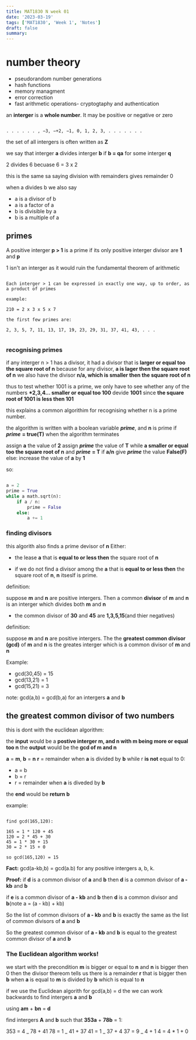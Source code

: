 ```yaml
---
title: MAT1830 N week 01
date: '2023-03-19'
tags: ['MAT1830', 'Week 1', 'Notes']
draft: false
summary:
---
```


# number theory

- pseudorandom number generations
- hash functions
- memory managment
- error correction
- fast arithmetic operations- cryptogtaphy and authentication

an **interger** is a **whole number**. It may be positive or negative or zero

```

. . . . . . , −3, −+2, −1, 0, 1, 2, 3, . . . . . . .

```

the set of all intergers is often written as **Z**

we say that interger **a** divides interger **b** if **b = qa** for some interger **q**

2 divides 6 becuase 6 = 3 x 2

this is the same sa saying division with remainders gives remainder 0

when a divides b we also say

- a is a divisor of b
- a is a factor of a
- b is divisible by a
- b is a multiple of a

## primes

A positive interger **p > 1** is a prime if its only positive interger divisor are **1** and **p**

1 isn't an interger as it would ruin the fundamental theorem of arithmetic

```

Each interger > 1 can be expressed in exactly one way, up to order, as a product of primes

example:

210 = 2 x 3 x 5 x 7

the first few primes are:

2, 3, 5, 7, 11, 13, 17, 19, 23, 29, 31, 37, 41, 43, . . .


```

### recognising primes

if any interger n > 1 has a divisor, it had a divisor that is **larger or equal too the square root of n** because for any divisor, **a is lager then the square root of n** we also have the divisor **n/a, which is smaller then the square root of n**

thus to test whether 1001 is a prime, we only have to see whether any of the numbers **\*2,3,4... smaller or equal too 100** devide **1001** since **the square root of 1001 is less then 101**

this explains a common algorithim for recognising whether n is a prime number.

the algorithm is written with a boolean variable **_prime_**, and **n** is prime if **_prime_** **= true(T)** when the algorithm terminates

assign **a** the value of **2**
assign **_prime_** the value of **T**
while **a smaller or equal too the square root of n** and **_prime_** **= T**
if **a/n**
give **_prime_** the value **False(F)**
else:
increase the value of **a** by **1**

so:

```py

a = 2
prime = True
while a math.sqrt(n):
    if a / n:
        prime = False
    else:
        a += 1

```

### finding divisors

this algorith also finds a prime devisor of **n**
Either:

- the lease **a** that is **equal to or less then** the square root of **n**

- if we do not find a divisor among the **a** that is **equal to or less then** the square root of **n**, **n** itseslf is prime.

definition:

suppose **m** and **n** are positive intergers. Then a common **divisor** of **m** and **n** is an interger which divides both **m** and **n**

- the common divisor of **30** and **45** are **1,3,5,15**(and thier negatives)

definition:

suppose **m** and **n** are positive intergers. The the **greatest common divisor (gcd)** of **m** and **n** is the greates interger which is a common divisor of **m** and **n**

Example:

- gcd(30,45) = 15
- gcd(13,21) = 1
- gcd(15,21) = 3

note: gcd(a,b) = gcd(b,a) for an intergers **a** and **b**

## the greatest common divisor of two numbers

this is dont with the euclidean algorithm:

the **input** would be a **postive interger m, and n with m being more or equal too n**
the **output** would be the **gcd of m and n**

**a** = **m**, **b** = **n**
**r** = remainder when **a** is divided by **b**
while r **is not** equal to 0:

- a = b
- b = r
- r = remainder when **a** is diveded by **b**

the **end** would be **return b**

example:

```

find gcd(165,120):

165 = 1 * 120 + 45
120 = 2 * 45 + 30
45 = 1 * 30 + 15
30 = 2 * 15 + 0

so gcd(165,120) = 15

```

**Fact:** gcd(a-kb,b) = gcd(a.b) for any positive intergers a, b, k.

**Proof:** if **d** is a common divisor of **a** and **b** then **d** is a common divisor of **a - kb** and **b**

if **e** is a common divisor of **a - kb** and **b** then **d** is a common divisor and **b**(note a = (a - kb) + kb)

So the list of common divisors of **a - kb** and **b** is exactly the same as the list of common divisors of **a** and **b**

So the greatest common divisor of **a - kb** and **b** is equal to the greatest common divisor of **a** and **b**

### The Euclidean algorithm works!

we start with the precondition **m** is bigger or equal to **n** and **n** is bigger then 0
then the divisor thereom tells us there is a remainder **r** that is bigger then **b** when **a** is equal to **m** is divided by **b** which is equal to **n**

if we use the Euclidean algorith for gcd(a,b) = d the we can work backwards to find intergers **a** and **b**

using **am** + **bn** = **d**

find intergers **A** and **b** such that **353a** + **78b** = 1:

353 = 4 _ 78 + 41
78 = 1 _ 41 + 37
41 = 1 _ 37 + 4
37 = 9 _ 4 + 1
4 = 4 \* 1 + 0
